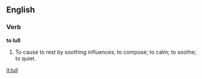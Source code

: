 ==English==

===Verb===

'''to lull'''

#To cause to rest by soothing influences; to compose; to calm; to soothe; to quiet.

[[it:lull]]